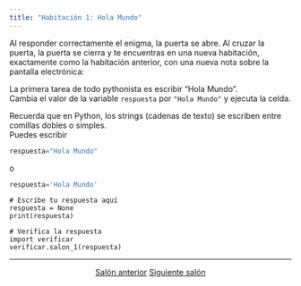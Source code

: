```yaml
---
title: "Habitación 1: Hola Mundo"
---
```


Al responder correctamente el enigma, la puerta se abre. Al cruzar la puerta, la puerta se cierra y 
te encuentras en una nueva habitación, exactamente como la habitación anterior, con una nueva nota sobre la pantalla electrónica:

<div class="alert alert-info">
La primera tarea de todo pythonista es escribir "Hola Mundo".  
Cambia el valor de la variable `respuesta` por `"Hola Mundo"` y ejecuta la celda.
</div>

::: {.callout-tip title="Pista" collapse="true"}
Recuerda que en Python, los strings (cadenas de texto) se escriben entre comillas dobles o simples.  
Puedes escribir 
```python 
respuesta="Hola Mundo"
```
o
```python 
respuesta='Hola Mundo'
```
:::

```pyodide-python
# Escribe tu respuesta aquí
respuesta = None
print(respuesta)

# Verifica la respuesta
import verificar
verificar.salon_1(respuesta)
```

---

<center>
<a href="0.html" class="btn btn-info">Salón anterior</a>
<a href="2.html" class="btn btn-info">Siguiente salón</a>
</center>
